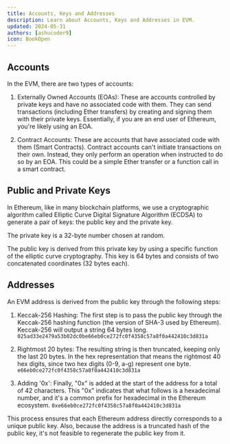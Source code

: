 ```yaml
---
title: Accounts, Keys and Addresses
description: Learn about Accounts, Keys and Addresses in EVM.
updated: 2024-05-31
authors: [ashucoder9]
icon: BookOpen
---
```


## Accounts

In the EVM, there are two types of accounts:

1. Externally Owned Accounts (EOAs): These are accounts controlled by private keys and have no associated code with them. They can send transactions (including Ether transfers) by creating and signing them with their private keys. Essentially, if you are an end user of Ethereum, you're likely using an EOA.

2. Contract Accounts: These are accounts that have associated code with them (Smart Contracts). Contract accounts can't initiate transactions on their own. Instead, they only perform an operation when instructed to do so by an EOA. This could be a simple Ether transfer or a function call in a smart contract.

## Public and Private Keys

In Ethereum, like in many blockchain platforms, we use a cryptographic algorithm called Elliptic Curve Digital Signature Algorithm (ECDSA) to generate a pair of keys: the public key and the private key.

The private key is a 32-byte number chosen at random.

The public key is derived from this private key by using a specific function of the elliptic curve cryptography. This key is 64 bytes and consists of two concatenated coordinates (32 bytes each).

## Addresses

An EVM address is derived from the public key through the following steps:

1. Keccak-256 Hashing: The first step is to pass the public key through the Keccak-256 hashing function (the version of SHA-3 used by Ethereum). Keccak-256 will output a string 64 bytes long.
    `025ad33e2479a53b02dc0be66eb0ce272fc0f4358c57a8f0a442410c3d831a`

2. Rightmost 20 bytes: The resulting string is then truncated, keeping only the last 20 bytes. In the hex representation that means the rightmost 40 hex digits, since two hex digits (0-9, a-g) represent one byte.
    `e66eb0ce272fc0f4358c57a8f0a442410c3d831a`

3. Adding '0x': Finally, "0x" is added at the start of the address for a total of 42 characters. This "0x" indicates that what follows is a hexadecimal number, and it's a common prefix for hexadecimal in the Ethereum ecosystem.
    `0xe66eb0ce272fc0f4358c57a8f0a442410c3d831a`

This process ensures that each Ethereum address directly corresponds to a unique public key. Also, because the address is a truncated hash of the public key, it's not feasible to regenerate the public key from it.